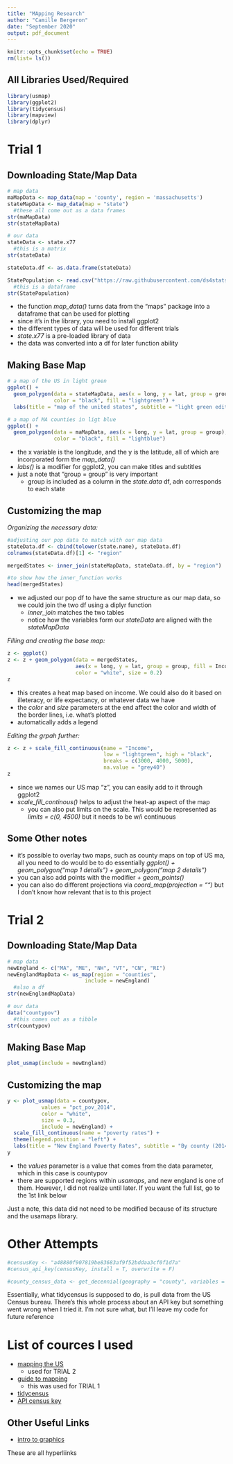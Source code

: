 ```yaml
---
title: "MApping Research"
author: "Camille Bergeron"
date: "September 2020"
output: pdf_document
---
```


```r
knitr::opts_chunk$set(echo = TRUE)
rm(list= ls())
```

## All Libraries Used/Required

```r
library(usmap)
library(ggplot2)
library(tidycensus)
library(mapview)
library(dplyr)
```


# Trial 1

## Downloading State/Map Data
```r
# map data
maMapData <- map_data(map = 'county', region = 'massachusetts')
stateMapData <- map_data(map = "state")
  #these all come out as a data frames
str(maMapData)
str(stateMapData)

# our data
stateData <- state.x77
  #this is a matrix
str(stateData)

stateData.df <- as.data.frame(stateData)

StatePopulation <- read.csv("https://raw.githubusercontent.com/ds4stats/r-tutorials/master/intro-maps/data/StatePopulation.csv", as.is = TRUE)
  #this is a dataframe
str(StatePopulation)
```

+ the function *map_data()* turns data from the "maps" package into a dataframe that can be used for plotting
+ since it's in the library, you need to install ggplot2
+ the different types of data will be used for different trials
+ *state.x77* is a pre-loaded library of data
+ the data was converted into a df for later function ability

## Making Base Map

```r
# a map of the US in light green
ggplot() +
  geom_polygon(data = stateMapData, aes(x = long, y = lat, group = group),
               color = "black", fill = "lightgreen") +
  labs(title = "map of the united states", subtitle = "light green edition")

# a map of MA counties in ligt blue
ggplot() +
  geom_polygon(data = maMapData, aes(x = long, y = lat, group = group),
               color = "black", fill = "lightblue")
```

+ the x variable is the longitude, and the y is the latitude, all of which are incorporated form the *map_data()* 
+ *labs()* is a modifier for ggplot2, you can make titles and subtitles
+ just a note that "group = group" is very important
  * group is included as a column in the *state.data* df, adn corresponds to each state

## Customizing the map

_Organizing the necessary data:_
```r
#adjusting our pop data to match with our map data
stateData.df <- cbind(tolower(state.name), stateData.df)
colnames(stateData.df)[1] <- "region"

mergedStates <- inner_join(stateMapData, stateData.df, by = "region")

#to show how the inner_function works
head(mergedStates)
```

+ we adjusted our pop df to have the same structure as our map data, so we could join the two df using a diplyr function
  * *inner_join* matches the two tables
  * notice how the variables form our *stateData* are aligned with the 
    *stateMapData*

_Filling and creating the base map:_
```r
z <- ggplot()
z <- z + geom_polygon(data = mergedStates, 
                      aes(x = long, y = lat, group = group, fill = Income), 
                      color = "white", size = 0.2)
z
```

+ this creates a heat map based on income. We could also do it based on illeteracy, or life expectancy, or whatever data we have
+ the *color* and *size* parameters at the end affect the color and width of the border lines, i.e. what's plotted
+ automatically adds a legend

_Editing the grpah further:_
```r
z <- z + scale_fill_continuous(name = "Income",
                               low = "lightgreen", high = "black",
                               breaks = c(3000, 4000, 5000), 
                               na.value = "grey40") 
z
```

+ since we names our US map "z", you can easily add to it through ggplot2
+ *scale_fill_continous()* helps to adjust the heat-ap aspect of the map
  * you can also put limits on the scale. This would be represented as *limits = c(0, 4500)* but it needs to be w/i continuous


## Some Other notes

+ it's possible to overlay two maps, such as county maps on top of US ma, all you need to do would be to do essentially *ggplot() + geom_polygon("map 1 details") + geom_polygon("map 2 details")*
+ you can also add points with the modifier *+ geom_points()*
+ you can also do different projections via *coord_map(projection = "")* but I don't know how relevant that is to this project

# Trial 2

## Downloading State/Map Data
```r
# map data
newEngland <- c("MA", "ME", "NH", "VT", "CN", "RI")
newEnglandMapData <- us_map(region = "counties", 
                         include = newEngland)
  #also a df
str(newEnglandMapData)

# our data
data("countypov")
  #this comes out as a tibble
str(countypov)
```

## Making Base Map
```r
plot_usmap(include = newEngland)
```

## Customizing the map
```r
y <- plot_usmap(data = countypov, 
           values = "pct_pov_2014", 
           color = "white",
           size = 0.3,
           include = newEngland) +
  scale_fill_continuous(name = "poverty rates") +
  theme(legend.position = "left") +
  labs(title = "New England Poverty Rates", subtitle = "By county (2014)")
y
```

+ the *values* parameter is a value that comes from the data parameter, which in this case is countypov
+ there are supported regions within *usamaps*, and new england is one of them. However, I did not realize until later. If you want the full list, go to the 1st link below

Just a note, this data did not need to be modified because of its structure and the usamaps library. 

# Other Attempts
```r
#censusKey <- "a48880f907819be83683af9f52bddaa3cf0f1d7a"
#census_api_key(censusKey, install = T, overwrite = F)

#county_census_data <- get_decennial(geography = "county", variables = "H005001", year = 1995, state = "MA", geometry = T)
```

Essentially, what tidycensus is supposed to do, is pull data from the US Census bureau. There's this whole process about an API key but something went wrong when I tried it. I'm not sure what, but I'll leave my code for future reference

# List of cources I used
+ [mapping the US](https://cran.r-project.org/web/packages/usmap/vignettes/mapping.html)
  * used for TRIAL 2
+ [guide to mapping](https://remiller1450.github.io/s230s19/Intro_maps.html)
  * this was used for TRIAL 1
+ [tidycensus](https://walker-data.com/tidycensus/articles/basic-usage.html)
+ [API census key](https://walker-data.com/tidycensus/reference/census_api_key.html)

## Other Useful Links
+ [intro to graphics](https://www.statmethods.net/advgraphs/ggplot2.html)

These are all hyperliinks
